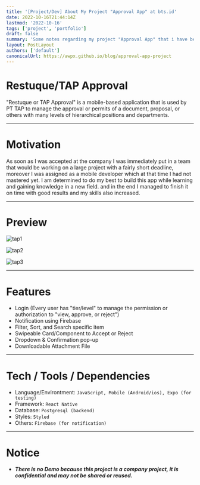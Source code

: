 ```yaml
---
title: '[Project/Dev] About My Project "Approval App" at bts.id'
date: 2022-10-16T21:44:14Z
lastmod: '2022-10-16'
tags: ['project', 'portfolio']
draft: false
summary: 'Some notes regarding my project "Approval App" that i have been build when i was working at bts.id'
layout: PostLayout
authors: ['default']
canonicalUrl: https://awpx.github.io/blog/approval-app-project
---
```


# Restuque/TAP Approval

"Restuque or TAP Approval" is a mobile-based application that is used by PT TAP to manage the approval or permits of a document, proposal, or others with many levels of hierarchical positions and departments.

---

# Motivation

As soon as I was accepted at the company I was immediately put in a team that would be working on a large project with a fairly short deadline, moreover I was assigned as a mobile developer which at that time I had not mastered yet. I am determined to do my best to build this app while learning and gaining knowledge in a new field. and in the end I managed to finish it on time with good results and my skills also increased.

---

# Preview

![tap1](/static/images/tap/tap1.png)

![tap2](/static/images/tap/tap2.jpg)

![tap3](/static/images/tap/tap3.png)

---

# Features

- Login (Every user has "tier/level" to manage the permission or authorization to "view, approve, or reject")
- Notification using Firebase
- Filter, Sort, and Search specific item
- Swipeable Card/Component to Accept or Reject
- Dropdown & Confirmation pop-up
- Downloadable Attachment File

---

# Tech / Tools / Dependencies

- Language/Environtment: `JavaScript, Mobile (Android/ios), Expo (for testing)`
- Framework: `React Native`
- Database: `Postgresql (backend)`
- Styles: `Styled`
- Others: `Firebase (for notification)`

---

# Notice

- **_There is no Demo because this project is a company project, it is confidential and may not be shared or reused._**
